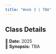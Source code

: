 ```yaml
---
title: "Week 3 | TBA"
---
```


::: {.callout-note}
## Class Details
📅 **Date:** 2025  
📖 **Synopsis:** TBA  
:::

</br>

